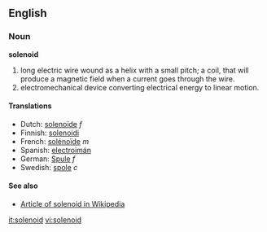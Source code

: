 {{wikipedia}}
==English==

===Noun===
'''solenoid'''

# long electric wire wound as a helix with a small pitch; a coil, that will produce a magnetic field when a current goes through the wire.
# electromechanical device converting electrical energy to linear motion.

====Translations====
*Dutch: [[solenoïde]] ''f''
*Finnish: [[solenoidi]]
*French: [[solénoïde]] ''m''
*Spanish: [[electroimán]]
*German: [[Spule]] ''f''
*Swedish: [[spole]] ''c''

====See also====
*[[w:solenoid|Article of solenoid in Wikipedia]]

[[it:solenoid]]
[[vi:solenoid]]